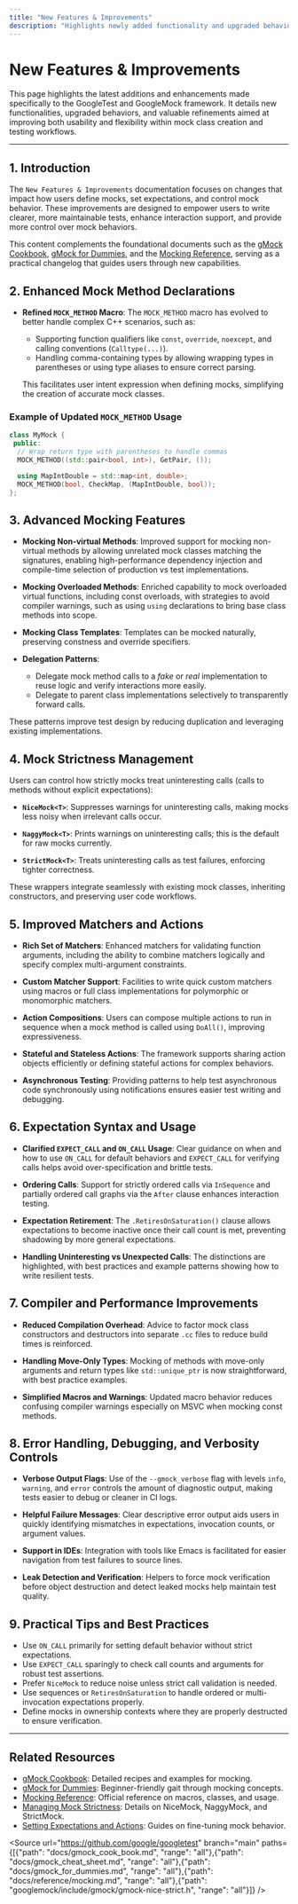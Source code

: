 ```yaml
---
title: "New Features & Improvements"
description: "Highlights newly added functionality and upgraded behaviors across the framework, with practical details and references to impacted components."
---
```


# New Features & Improvements

This page highlights the latest additions and enhancements made specifically to the GoogleTest and GoogleMock framework. It details new functionalities, upgraded behaviors, and valuable refinements aimed at improving both usability and flexibility within mock class creation and testing workflows.

---

## 1. Introduction

The `New Features & Improvements` documentation focuses on changes that impact how users define mocks, set expectations, and control mock behavior. These improvements are designed to empower users to write clearer, more maintainable tests, enhance interaction support, and provide more control over mock behaviors.

This content complements the foundational documents such as the [gMock Cookbook](https://google.github.io/googletest/gmock_cook_book.html), [gMock for Dummies](https://google.github.io/googletest/gmock_for_dummies.html), and the [Mocking Reference](https://google.github.io/googletest/reference/mocking.html), serving as a practical changelog that guides users through new capabilities.

## 2. Enhanced Mock Method Declarations

- **Refined `MOCK_METHOD` Macro**: The `MOCK_METHOD` macro has evolved to better handle complex C++ scenarios, such as:
  - Supporting function qualifiers like `const`, `override`, `noexcept`, and calling conventions (`Calltype(...)`).
  - Handling comma-containing types by allowing wrapping types in parentheses or using type aliases to ensure correct parsing.

  This facilitates user intent expression when defining mocks, simplifying the creation of accurate mock classes.

### Example of Updated `MOCK_METHOD` Usage
```cpp
class MyMock {
 public:
  // Wrap return type with parentheses to handle commas
  MOCK_METHOD((std::pair<bool, int>), GetPair, ());

  using MapIntDouble = std::map<int, double>;
  MOCK_METHOD(bool, CheckMap, (MapIntDouble, bool));
};
```

## 3. Advanced Mocking Features

- **Mocking Non-virtual Methods**: Improved support for mocking non-virtual methods by allowing unrelated mock classes matching the signatures, enabling high-performance dependency injection and compile-time selection of production vs test implementations.

- **Mocking Overloaded Methods**: Enriched capability to mock overloaded virtual functions, including const overloads, with strategies to avoid compiler warnings, such as using `using` declarations to bring base class methods into scope.

- **Mocking Class Templates**: Templates can be mocked naturally, preserving constness and override specifiers.

- **Delegation Patterns**:
  - Delegate mock method calls to a *fake* or *real* implementation to reuse logic and verify interactions more easily.
  - Delegate to parent class implementations selectively to transparently forward calls.

These patterns improve test design by reducing duplication and leveraging existing implementations.

## 4. Mock Strictness Management

Users can control how strictly mocks treat uninteresting calls (calls to methods without explicit expectations):

- **`NiceMock<T>`**: Suppresses warnings for uninteresting calls, making mocks less noisy when irrelevant calls occur.

- **`NaggyMock<T>`**: Prints warnings on uninteresting calls; this is the default for raw mocks currently.

- **`StrictMock<T>`**: Treats uninteresting calls as test failures, enforcing tighter correctness.

These wrappers integrate seamlessly with existing mock classes, inheriting constructors, and preserving user code workflows.

## 5. Improved Matchers and Actions

- **Rich Set of Matchers**: Enhanced matchers for validating function arguments, including the ability to combine matchers logically and specify complex multi-argument constraints.

- **Custom Matcher Support**: Facilities to write quick custom matchers using macros or full class implementations for polymorphic or monomorphic matchers.

- **Action Compositions**: Users can compose multiple actions to run in sequence when a mock method is called using `DoAll()`, improving expressiveness.

- **Stateful and Stateless Actions**: The framework supports sharing action objects efficiently or defining stateful actions for complex behaviors.

- **Asynchronous Testing**: Providing patterns to help test asynchronous code synchronously using notifications ensures easier test writing and debugging.

## 6. Expectation Syntax and Usage

- **Clarified `EXPECT_CALL` and `ON_CALL` Usage**: Clear guidance on when and how to use `ON_CALL` for default behaviors and `EXPECT_CALL` for verifying calls helps avoid over-specification and brittle tests.

- **Ordering Calls**: Support for strictly ordered calls via `InSequence` and partially ordered call graphs via the `After` clause enhances interaction testing.

- **Expectation Retirement**: The `.RetiresOnSaturation()` clause allows expectations to become inactive once their call count is met, preventing shadowing by more general expectations.

- **Handling Uninteresting vs Unexpected Calls**: The distinctions are highlighted, with best practices and example patterns showing how to write resilient tests.

## 7. Compiler and Performance Improvements

- **Reduced Compilation Overhead**: Advice to factor mock class constructors and destructors into separate `.cc` files to reduce build times is reinforced.

- **Handling Move-Only Types**: Mocking of methods with move-only arguments and return types like `std::unique_ptr` is now straightforward, with best practice examples.

- **Simplified Macros and Warnings**: Updated macro behavior reduces confusing compiler warnings especially on MSVC when mocking const methods.

## 8. Error Handling, Debugging, and Verbosity Controls

- **Verbose Output Flags**: Use of the `--gmock_verbose` flag with levels `info`, `warning`, and `error` controls the amount of diagnostic output, making tests easier to debug or cleaner in CI logs.

- **Helpful Failure Messages**: Clear descriptive error output aids users in quickly identifying mismatches in expectations, invocation counts, or argument values.

- **Support in IDEs**: Integration with tools like Emacs is facilitated for easier navigation from test failures to source lines.

- **Leak Detection and Verification**: Helpers to force mock verification before object destruction and detect leaked mocks help maintain test quality.

## 9. Practical Tips and Best Practices

- Use `ON_CALL` primarily for setting default behavior without strict expectations.
- Use `EXPECT_CALL` sparingly to check call counts and arguments for robust test assertions.
- Prefer `NiceMock` to reduce noise unless strict call validation is needed.
- Use sequences or `RetiresOnSaturation` to handle ordered or multi-invocation expectations properly.
- Define mocks in ownership contexts where they are properly destructed to ensure verification.

---

## Related Resources

- [gMock Cookbook](https://google.github.io/googletest/gmock_cook_book.html): Detailed recipes and examples for mocking.
- [gMock for Dummies](https://google.github.io/googletest/gmock_for_dummies.html): Beginner-friendly gait through mocking concepts.
- [Mocking Reference](https://google.github.io/googletest/reference/mocking.html): Official reference on macros, classes, and usage.
- [Managing Mock Strictness](https://google.github.io/googletest/reference/mocking-framework/nice-strict-mocks.html): Details on NiceMock, NaggyMock, and StrictMock.
- [Setting Expectations and Actions](https://google.github.io/googletest/api/gmock_reference.html#Use): Guides on fine-tuning mock behavior.

<Source url="https://github.com/google/googletest" branch="main" paths={[{"path": "docs/gmock_cook_book.md", "range": "all"},{"path": "docs/gmock_cheat_sheet.md", "range": "all"},{"path": "docs/gmock_for_dummies.md", "range": "all"},{"path": "docs/reference/mocking.md", "range": "all"},{"path": "googlemock/include/gmock/gmock-nice-strict.h", "range": "all"}]} />